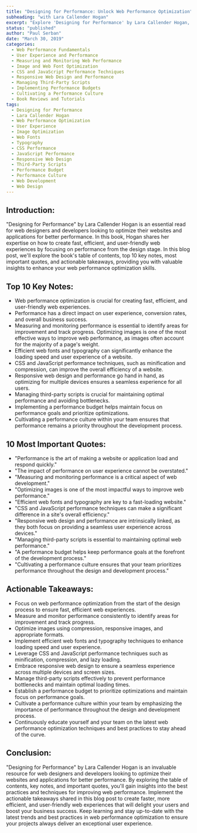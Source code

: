 ```yaml
---
title: "Designing for Performance: Unlock Web Performance Optimization"
subheading: "with Lara Callender Hogan"
excerpt: "Explore 'Designing for Performance' by Lara Callender Hogan, a guide to optimizing web performance. Discover the table of contents, key notes, important quotes, and actionable takeaways."
status: "published"
author: "Paul Serban"
date: "March 30, 2019"
categories:
  - Web Performance Fundamentals
  - User Experience and Performance
  - Measuring and Monitoring Web Performance
  - Image and Web Font Optimization
  - CSS and JavaScript Performance Techniques
  - Responsive Web Design and Performance
  - Managing Third-Party Scripts
  - Implementing Performance Budgets
  - Cultivating a Performance Culture
  - Book Reviews and Tutorials
tags:
  - Designing for Performance
  - Lara Callender Hogan
  - Web Performance Optimization
  - User Experience
  - Image Optimization
  - Web Fonts
  - Typography
  - CSS Performance
  - JavaScript Performance
  - Responsive Web Design
  - Third-Party Scripts
  - Performance Budget
  - Performance Culture
  - Web Development
  - Web Design
---
```


## Introduction:

"Designing for Performance" by Lara Callender Hogan is an essential read for web designers and developers looking to optimize their websites and applications for better performance. In this book, Hogan shares her expertise on how to create fast, efficient, and user-friendly web experiences by focusing on performance from the design stage. In this blog post, we'll explore the book's table of contents, top 10 key notes, most important quotes, and actionable takeaways, providing you with valuable insights to enhance your web performance optimization skills.

## Top 10 Key Notes:

-   Web performance optimization is crucial for creating fast, efficient, and user-friendly web experiences.
-   Performance has a direct impact on user experience, conversion rates, and overall business success.
-   Measuring and monitoring performance is essential to identify areas for improvement and track progress.
    Optimizing images is one of the most effective ways to improve web performance, as images often account for the majority of a page's weight.
-   Efficient web fonts and typography can significantly enhance the loading speed and user experience of a website.
-   CSS and JavaScript performance techniques, such as minification and compression, can improve the overall efficiency of a website.
-   Responsive web design and performance go hand in hand, as optimizing for multiple devices ensures a seamless experience for all users.
-   Managing third-party scripts is crucial for maintaining optimal performance and avoiding bottlenecks.
-   Implementing a performance budget helps maintain focus on performance goals and prioritize optimizations.
-   Cultivating a performance culture within your team ensures that performance remains a priority throughout the development process.

## 10 Most Important Quotes:

-   "Performance is the art of making a website or application load and respond quickly."
-   "The impact of performance on user experience cannot be overstated."
-   "Measuring and monitoring performance is a critical aspect of web development."
-   "Optimizing images is one of the most impactful ways to improve web performance."
-   "Efficient web fonts and typography are key to a fast-loading website."
-   "CSS and JavaScript performance techniques can make a significant difference in a site's overall efficiency."
-   "Responsive web design and performance are intrinsically linked, as they both focus on providing a seamless user experience across devices."
-   "Managing third-party scripts is essential to maintaining optimal web performance."
-   "A performance budget helps keep performance goals at the forefront of the development process."
-   "Cultivating a performance culture ensures that your team prioritizes performance throughout the design and development process."

## Actionable Takeaways:

-   Focus on web performance optimization from the start of the design process to ensure fast, efficient web experiences.
-   Measure and monitor performance consistently to identify areas for improvement and track progress.
-   Optimize images using compression, responsive images, and appropriate formats.
-   Implement efficient web fonts and typography techniques to enhance loading speed and user experience.
-   Leverage CSS and JavaScript performance techniques such as minification, compression, and lazy loading.
-   Embrace responsive web design to ensure a seamless experience across multiple devices and screen sizes.
-   Manage third-party scripts effectively to prevent performance bottlenecks and maintain optimal loading times.
-   Establish a performance budget to prioritize optimizations and maintain focus on performance goals.
-   Cultivate a performance culture within your team by emphasizing the importance of performance throughout the design and development process.
-   Continuously educate yourself and your team on the latest web performance optimization techniques and best practices to stay ahead of the curve.

## Conclusion:

"Designing for Performance" by Lara Callender Hogan is an invaluable resource for web designers and developers looking to optimize their websites and applications for better performance. By exploring the table of contents, key notes, and important quotes, you'll gain insights into the best practices and techniques for improving web performance. Implement the actionable takeaways shared in this blog post to create faster, more efficient, and user-friendly web experiences that will delight your users and boost your business success. Keep learning and stay up-to-date with the latest trends and best practices in web performance optimization to ensure your projects always deliver an exceptional user experience.
